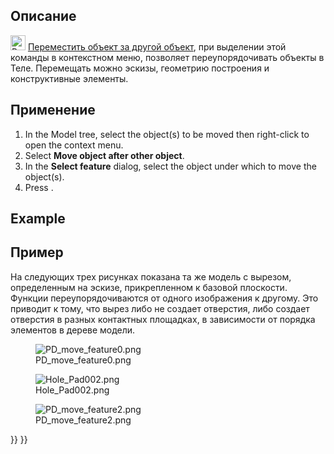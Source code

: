 <languages/>

<div class="mw-translate-fuzzy">
{{Docnav/ru
|[[PartDesign_MoveFeature/ru|Перемещение объекта в другое тело]]
|
|[[PartDesign_Workbench/ru|PartDesign]]
|IconL=PartDesign_MoveFeature.svg
|IconR=
|IconC=Workbench_PartDesign.svg
}}
</div>

<div class="mw-translate-fuzzy">
{{GuiCommand/ru
|Name=PartDesign MoveFeatureInTree
|Name/ru=PartDesign MoveFeatureInTree
|Empty=1
|MenuLocation=Контекстное меню → Поместить объект позади другого объекта
|Workbenches=[[PartDesign_Workbench/ru|PartDesign]]
|Version=0.17
|SeeAlso=[[PartDesign_MoveTip/ru|Set tip]], [[PartDesign_MoveFeature/ru|Перемещение объекта в другое тело]]
}}
</div>

<span id="Description"></span>
==Описание==

[[File:PartDesign_MoveFeatureInTree.svg|24px]] [[PartDesign_MoveFeatureInTree/ru|Переместить объект за другой объект]], при выделении этой команды в контекстном меню, позволяет переупорядочивать объекты в Теле. Перемещать можно эскизы, геометрию построения и конструктивные элементы.

<span id="Usage"></span>
==Применение==

# In the Model tree, select the object(s) to be moved then right-click to open the context menu.
# Select '''Move object after other object'''.
# In the '''Select feature''' dialog, select the object under which to move the object(s).
# Press {{Button|OK}}.

==Example==

<div class="mw-translate-fuzzy">
== Пример ==
На следующих трех рисунках показана та же модель с вырезом, определенным на эскизе, прикрепленном к базовой плоскости. Функции переупорядочиваются от одного изображения к другому. Это приводит к тому, что вырез либо не создает отверстия, либо создает отверстия в разных контактных площадках, в зависимости от порядка элементов в дереве модели.
</div>

[[File:PD_move_feature0.png|none]]

[[File:Hole_Pad002.png|none]]

[[File:PD_move_feature2.png|none]]


<div class="mw-translate-fuzzy">
{{Docnav/ru
|[[PartDesign_MoveFeature/ru|Перенести объект в другое тело]]
|
|[[PartDesign_Workbench/ru|PartDesign]]
|IconL=PartDesign_MoveFeature.svg
|IconR=
|IconC=Workbench_PartDesign.svg
}}
</div>

{{PartDesign Tools navi{{#translation:}}}}
{{Userdocnavi{{#translation:}}}}
